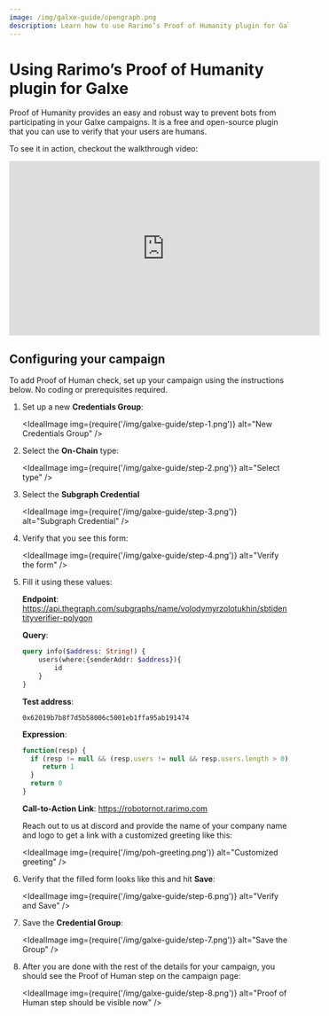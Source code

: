 ```yaml
---
image: /img/galxe-guide/opengraph.png
description: Learn how to use Rarimo’s Proof of Humanity plugin for Galxe to prevent bots from participating in your campaigns.
---
```


# Using Rarimo’s Proof of Humanity plugin for Galxe

Proof of Humanity provides an easy and robust way to prevent bots from participating in your Galxe campaigns. It is a free and open-source plugin that you can use to verify that your users are humans.

To see it in action, checkout the walkthrough video:

<iframe width="560" height="315" src="https://www.youtube.com/embed/AAGWJE8pjG0?si=ID7WiY2LIyXhujcy" title="YouTube video player" frameborder="0" allow="accelerometer; autoplay; clipboard-write; encrypted-media; gyroscope; picture-in-picture; web-share" allowfullscreen></iframe>

## Configuring your campaign

To add Proof of Human check, set up your campaign using the instructions below. No coding or prerequisites required.

1. Set up a new **Credentials Group**:

    <IdealImage img={require('/img/galxe-guide/step-1.png')} alt="New Credentials Group" />

2. Select the **On-Chain** type:

    <IdealImage img={require('/img/galxe-guide/step-2.png')} alt="Select type" />

3. Select the **Subgraph Credential**

    <IdealImage img={require('/img/galxe-guide/step-3.png')} alt="Subgraph Credential" />

4. Verify that you see this form:

    <IdealImage img={require('/img/galxe-guide/step-4.png')} alt="Verify the form" />

5. Fill it using these values:

   **Endpoint**: https://api.thegraph.com/subgraphs/name/volodymyrzolotukhin/sbtidentityverifier-polygon

   **Query**:

   ```graphql
   query info($address: String!) {
       users(where:{senderAddr: $address}){
           id
       }
   }
   ```

   **Test address**:

   ```
   0x62019b7b8f7d5b58006c5001eb1ffa95ab191474
   ```

   **Expression**:

   ```jsx
   function(resp) {
     if (resp != null && (resp.users != null && resp.users.length > 0)) {
        return 1
     }
     return 0
   }
   ```

   **Call-to-Action Link**: https://robotornot.rarimo.com

   Reach out to us at <OutLink href="https://discord.com/channels/1034798419614629908/1034798420713553966/1063164663216484473">discord</OutLink> and provide the name of your company name and logo to get a link with a customized greeting like this:

   <IdealImage img={require('/img/poh-greeting.png')} alt="Customized greeting" />

6. Verify that the filled form looks like this and hit **Save**:

   <IdealImage img={require('/img/galxe-guide/step-6.png')} alt="Verify and Save" />

7. Save the **Credential Group**:

   <IdealImage img={require('/img/galxe-guide/step-7.png')} alt="Save the Group" />

8. After you are done with the rest of the details for your campaign, you should see the Proof of Human step on the campaign page:

   <IdealImage img={require('/img/galxe-guide/step-8.png')} alt="Proof of Human step should be visible now" />
